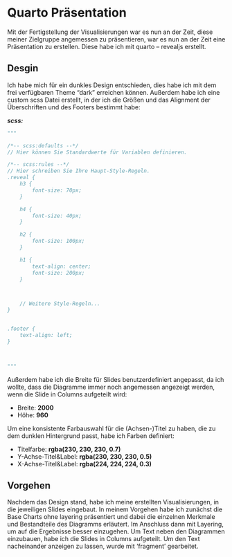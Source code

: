 # Quarto Präsentation 

Mit der Fertigstellung der Visualisierungen war es nun an der Zeit, diese meiner Zielgruppe angemessen zu präsentieren, war es nun an der Zeit eine Präsentation zu erstellen. Diese habe ich mit quarto – revealjs erstellt.

## Desgin

Ich habe mich für ein dunkles Design entschieden, dies habe ich mit dem frei verfügbaren Theme "dark" erreichen können.
Außerdem habe ich eine custom scss Datei erstellt, in der ich die Größen und das Alignment der Überschriften und des Footers bestimmt habe:

***scss:***

```python
"""

/*-- scss:defaults --*/
// Hier können Sie Standardwerte für Variablen definieren.

/*-- scss:rules --*/
// Hier schreiben Sie Ihre Haupt-Style-Regeln.
.reveal {
    h3 {
        font-size: 70px;
    }

    h4 {
        font-size: 40px;
    }

    h2 {
        font-size: 100px;
    }

    h1 {
        text-align: center;
        font-size: 200px;
    }



    // Weitere Style-Regeln...
}


.footer {
    text-align: left;
}



"""


```

Außerdem habe ich die Breite für Slides benutzerdefiniert angepasst, da ich wollte, dass die Diagramme immer noch angemessen angezeigt werden, wenn die Slide in Columns aufgeteilt wird:
 
- Breite: **2000**
- Höhe: **960** 


Um eine konsistente Farbauswahl für die (Achsen-)Titel zu haben, die zu dem dunklen Hintergrund passt, habe ich Farben definiert:

- Titelfarbe: **rgba(230, 230, 230, 0.7)**
- Y-Achse-Titel&Label: **rgba(230, 230, 230, 0.5)**
- X-Achse-Titel&Label: **rgba(224, 224, 224, 0.3)**  


## Vorgehen

Nachdem das Design stand, habe ich meine erstellten Visualisierungen, in die jeweiligen Slides eingebaut.
In meinem Vorgehen habe ich zunächst die Base Charts ohne layering präsentiert und dabei die einzelnen Merkmale und Bestandteile des Diagramms erläutert. Im Anschluss dann mit Layering, um auf die Ergebnisse besser einzugehen.
Um Text neben den Diagrammen einzubauen, habe ich die Slides in Columns aufgeteilt. Um den Text nacheinander anzeigen zu lassen, wurde mit 'fragment' gearbeitet.